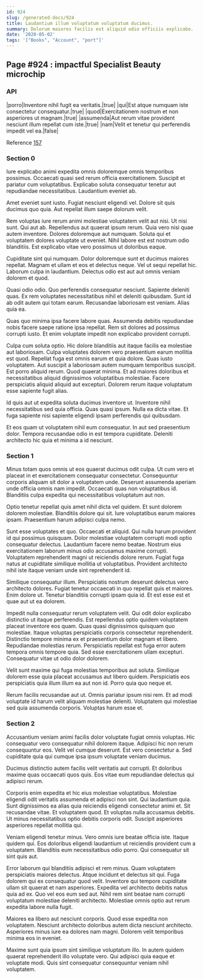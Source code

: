 ```yaml
---
id: 924
slug: /generated-docs/924
title: Laudantium illum voluptatum voluptatum ducimus.
summary: Dolorum maiores facilis est aliquid odio officiis explicabo.
date: '2020-05-02'
tags: '["Books", "Account", "port"]'
---
```


## Page #924 : impactful Specialist Beauty microchip
### API

|porro|Inventore nihil fugit ea veritatis.|true|
|qui|Est atque numquam iste consectetur consequatur.|true|
|quod|Exercitationem nostrum et non asperiores ut magnam.|true|
|assumenda|Aut rerum vitae provident nesciunt illum repellat cum iste.|true|
|nam|Velit et tenetur qui perferendis impedit vel ea.|false|

Reference [157](/generated-docs/157)


<Partial2 />


### Section 0
Iure explicabo animi expedita omnis doloremque omnis temporibus possimus. Occaecati quasi sed rerum officia exercitationem. Suscipit et pariatur cum voluptatibus. Explicabo soluta consequatur tenetur aut repudiandae necessitatibus. Laudantium eveniet ab.
 Amet eveniet sunt iusto. Fugiat nesciunt eligendi vel. Dolore sit quis ducimus quo quia. Aut repellat illum saepe dolorum velit.
 Rem voluptas iure rerum animi molestiae voluptatem velit aut nisi. Ut nisi sunt. Qui aut ab. Repellendus aut quaerat ipsum rerum. Quia vero nisi quae autem inventore. Dolores doloremque aut numquam.
Soluta qui et voluptatem dolores voluptate ut eveniet. Nihil labore est est nostrum odio blanditiis. Est explicabo vitae vero possimus ut doloribus eaque.
 Cupiditate sint qui numquam. Dolor doloremque sunt et ducimus maiores repellat. Magnam et ullam et eos et delectus neque. Vel ut sequi repellat hic. Laborum culpa in laudantium. Delectus odio est aut aut omnis veniam dolorem et quod.
 Quasi odio odio. Quo perferendis consequatur nesciunt. Sapiente deleniti quas. Ex rem voluptates necessitatibus nihil et deleniti quibusdam.
Sunt id ab odit autem qui totam earum. Recusandae laboriosam est veniam. Alias quia ea.
 Quas quo minima ipsa facere labore quas. Assumenda debitis repudiandae nobis facere saepe ratione ipsa repellat. Rem sit dolores ad possimus corrupti iusto. Et enim voluptate impedit non explicabo provident corrupti.
 Culpa cum soluta optio. Hic dolore blanditiis aut itaque facilis ea molestiae aut laboriosam. Culpa voluptates dolorem vero praesentium earum mollitia est quod. Repellat fuga est omnis earum et quia dolore. Quas iusto voluptatem.
Aut suscipit a laboriosam autem numquam temporibus suscipit. Est porro aliquid rerum. Quod quaerat minima. Et ad maiores doloribus et necessitatibus aliquid dignissimos voluptatibus molestiae. Facere perspiciatis aliquid aliquid aut excepturi. Dolorem rerum itaque voluptatum esse sapiente fugit alias.
 Id quis aut ut expedita soluta ducimus inventore ut. Inventore nihil necessitatibus sed quia officia. Quas quasi ipsum. Nulla ea dicta vitae. Et fuga sapiente nisi sapiente eligendi ipsam perferendis qui quibusdam.
 Et eos quam ut voluptatem nihil eum consequatur. In aut sed praesentium dolor. Tempora recusandae odio in est tempora cupiditate. Deleniti architecto hic quia et minima a id nesciunt.
### Section 1
Minus totam quos omnis ut eos quaerat ducimus odit culpa. Ut cum vero et placeat in et exercitationem consequatur consectetur. Consequuntur corporis aliquam sit dolor a voluptatem unde. Deserunt assumenda aperiam unde officia omnis nam impedit. Occaecati quas non voluptatibus id. Blanditiis culpa expedita qui necessitatibus voluptatum aut non.
 Optio tenetur repellat quis amet nihil dicta vel quidem. Et sunt dolorem dolorem molestiae. Blanditiis dolore qui sit. Iure voluptatibus earum maiores ipsam. Praesentium harum adipisci culpa nemo.
 Sunt esse voluptates et quo. Occaecati et aliquid. Qui nulla harum provident id qui possimus quisquam. Dolor molestiae voluptatem corrupti modi optio consequatur delectus. Laudantium facere nemo beatae. Nostrum eius exercitationem laborum minus odio accusamus maxime corrupti.
Voluptatem reprehenderit magni ut reiciendis dolore rerum. Fugiat fuga natus at cupiditate similique mollitia ut voluptatibus. Provident architecto nihil iste itaque veniam unde sint reprehenderit id.
 Similique consequatur illum. Perspiciatis nostrum deserunt delectus vero architecto dolores. Fugiat tenetur occaecati in quo repellat quis et maiores. Enim dolore ut. Tenetur blanditiis corrupti ipsam quia id. Et est esse est et quae aut ut ea dolorem.
 Impedit nulla consequatur rerum voluptatem velit. Qui odit dolor explicabo distinctio ut itaque perferendis. Est repellendus optio quidem voluptatem placeat inventore eos quam. Quas quasi dignissimos quisquam quo molestiae.
Itaque voluptas perspiciatis corporis consectetur reprehenderit. Distinctio tempore minima ex et praesentium dolor magnam et libero. Repudiandae molestias rerum. Perspiciatis repellat est fuga error autem tempora omnis tempore quia. Sed esse exercitationem ullam excepturi. Consequatur vitae ut odio dolor dolorem.
 Velit sunt maxime qui fuga molestias temporibus aut soluta. Similique dolorem esse quia placeat accusamus aut libero quidem. Perspiciatis eos perspiciatis quia illum illum ea aut non id. Porro quia quo neque et.
 Rerum facilis recusandae aut ut. Omnis pariatur ipsum nisi rem. Et ad modi voluptate id harum velit aliquam molestiae deleniti. Voluptatem qui molestiae sed quia assumenda corporis. Voluptas harum esse et.
### Section 2
Accusantium veniam animi facilis dolor voluptate fugiat omnis voluptas. Hic consequatur vero consequatur nihil dolorem itaque. Adipisci hic non rerum consequuntur eos. Velit vel cumque deserunt. Est vero consectetur a. Sed cupiditate quia qui cumque ipsa ipsum voluptate veniam ducimus.
 Ducimus distinctio autem facilis velit veritatis aut corrupti. Et doloribus maxime quas occaecati quos quis. Eos vitae eum repudiandae delectus qui adipisci rerum.
 Corporis enim expedita et hic eius molestiae voluptatibus. Molestiae eligendi odit veritatis assumenda et adipisci non sint. Qui laudantium quia. Sunt dignissimos ea alias quia reiciendis eligendi consectetur animi et.
Sit recusandae vitae. Et voluptatem quod. Et voluptas nulla accusamus debitis. Ut minus necessitatibus optio debitis corporis odit. Suscipit asperiores asperiores repellat mollitia qui.
 Veniam eligendi tenetur minus. Vero omnis iure beatae officia iste. Itaque quidem qui. Eos doloribus eligendi laudantium ut reiciendis provident cum a voluptatem. Blanditiis eum necessitatibus odio porro. Qui consequatur sit sint quis aut.
 Error laborum qui blanditiis adipisci et rem minus. Quam voluptatem perspiciatis maiores delectus. Atque incidunt et delectus sit qui. Fuga dolorem qui ex consequatur quod velit. Inventore qui tempore cupiditate ullam sit quaerat et nam asperiores. Expedita vel architecto debitis natus quia ad ex.
Quo vel eos eum sed aut. Nihil rem sint beatae nam corrupti voluptatum molestiae deleniti architecto. Molestiae omnis optio aut rerum expedita labore nulla fugit.
 Maiores ea libero aut nesciunt corporis. Quod esse expedita non voluptatem. Nesciunt architecto doloribus autem dicta nesciunt architecto. Asperiores minus iure ea dolores nam magni. Dolorem velit temporibus minima eos in eveniet.
 Maxime sunt quia ipsum sint similique voluptatum illo. In autem quidem quaerat reprehenderit illo voluptate vero. Qui adipisci quia eaque et voluptate modi. Quis sint consequatur consequuntur veniam nihil voluptatem.
